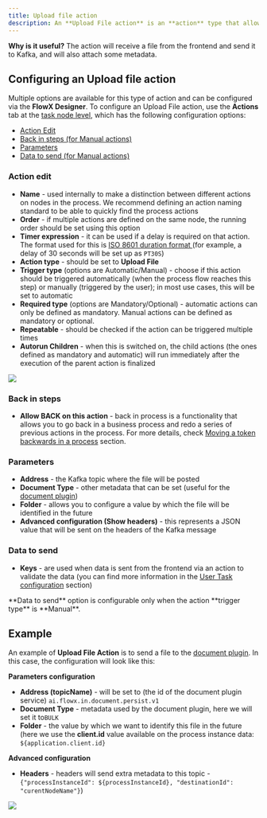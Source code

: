 ```yaml
---
title: Upload file action
description: An **Upload File action** is an **action** type that allows you to upload a file to a service available on <Tooltip tip ="In FLOWX.AI, Kafka handles all communication between the FLOWX Engine and external plugins and integrations. It is also used for notifying running process instances when certain events occur.">**Kafka**</Tooltip>.
---
```


**Why is it useful?** The action will receive a file from the frontend and send it to Kafka, and will also attach some metadata.

## Configuring an Upload file action

Multiple options are available for this type of action and can be configured via the **FlowX Designer**. To configure an Upload File action, use the **Actions** tab at the [task node level](../../flowx-designer/managing-a-process-flow/adding-an-action-to-a-node), which has the following configuration options:

* [Action Edit](#action-edit)
* [Back in steps (for Manual actions)](#back-in-steps)
* [Parameters](#parameters)
* [Data to send (for Manual actions)](#data-to-send)

### Action edit

* **Name** - used internally to make a distinction between different actions on nodes in the process. We recommend defining an action naming standard to be able to quickly find the process actions
* **Order** - if multiple actions are defined on the same node, the running order should be set using this option
* **Timer expression** - it can be used if a delay is required on that action. The format used for this is [ISO 8601 duration format ](https://www.w3.org/TR/NOTE-datetime)(for example, a delay of 30 seconds will be set up as `PT30S`)
* **Action type** - should be set to **Upload File**
* **Trigger type** (options are Automatic/Manual) - choose if this action should be triggered automatically (when the process flow reaches this step) or manually (triggered by the user); in most use cases, this will be set to automatic
* **Required type** (options are Mandatory/Optional) - automatic actions can only be defined as mandatory. Manual actions can be defined as mandatory or optional.
* **Repeatable** - should be checked if the action can be triggered multiple times
* **Autorun Children** - when this is switched on, the child actions (the ones defined as mandatory and automatic) will run immediately after the execution of the parent action is finalized

![](https://s3.eu-west-1.amazonaws.com/docx.flowx.ai/building-blocks/node/upload_file_action_edit.png)

### Back in steps

* **Allow BACK on this action** - back in process is a functionality that allows you to go back in a business process and redo a series of previous actions in the process. For more details, check [Moving a token backwards in a process](../../flowx-designer/managing-a-process-flow/moving-a-token-backwards-in-a-process) section.

### Parameters

* **Address** - the Kafka topic where the file will be posted
* **Document Type** - other metadata that can be set (useful for the [document plugin](../../platform-deep-dive/plugins/custom-plugins/documents-plugin/documents-plugin-overview))
* **Folder** - allows you to configure a value by which the file will be identified in the future
* **Advanced configuration (Show headers)** - this represents a JSON value that will be sent on the headers of the Kafka message

### Data to send

* **Keys** - are used when data is sent from the frontend via an action to validate the data (you can find more information in the [User Task configuration](../node/user-task-node) section)

<Warning>
**Data to send** option is configurable only when the action **trigger type** is **Manual**.
</Warning>

## Example

An example of **Upload File Action** is to send a file to the [document plugin](../../platform-deep-dive/plugins/custom-plugins/documents-plugin/documents-plugin-overview). In this case, the configuration will look like this:

**Parameters configuration**

* **Address (topicName)** - will be set to (the id of the document plugin service) `ai.flowx.in.document.persist.v1`
* **Document Type** - metadata used by the document plugin, here we will set it to`BULK`
* **Folder** - the value by which we want to identify this file in the future (here we use the **client.id** value available on the process instance data: `${application.client.id}`

**Advanced configuration**

* **Headers** - headers will send extra metadata to this topic -`{"processInstanceId": ${processInstanceId}, "destinationId": "curentNodeName"}`)

![](https://s3.eu-west-1.amazonaws.com/docx.flowx.ai/building-blocks/node/upload_file_action_params.png)


